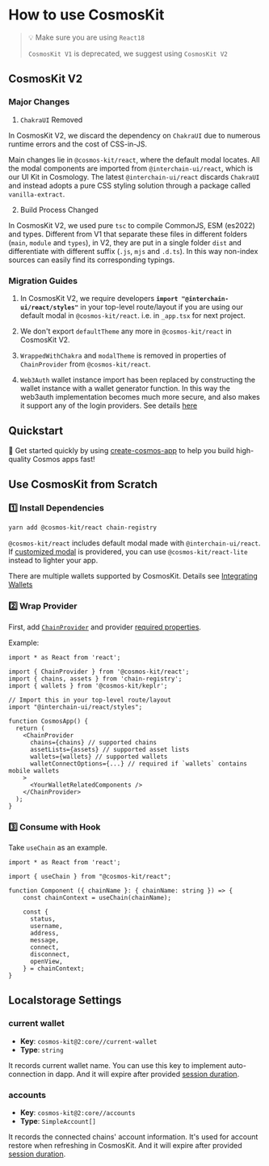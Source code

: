 # How to use CosmosKit

> 💡 Make sure you are using `React18`
>
> `CosmosKit V1` is deprecated, we suggest using `CosmosKit V2`

## CosmosKit V2

### Major Changes

1. `ChakraUI` Removed

In CosmosKit V2, we discard the dependency on `ChakraUI` due to numerous runtime errors and the cost of CSS-in-JS.

Main changes lie in `@cosmos-kit/react`, where the default modal locates. All the modal components are imported from `@interchain-ui/react`, which is our UI Kit in Cosmology. The latest `@interchain-ui/react` discards `ChakraUI` and instead adopts a pure CSS styling solution through a package called `vanilla-extract`.

2. Build Process Changed

In CosmosKit V2, we used pure `tsc` to compile CommonJS, ESM (es2022) and types. Different from V1 that separate these files in different folders (`main`, `module` and `types`), in V2, they are put in a single folder `dist` and differentiate with different suffix (`.js`, `mjs` and `.d.ts`). In this way non-index sources can easily find its corresponding typings.

### Migration Guides

1. In CosmosKit V2, we require developers **`import "@interchain-ui/react/styles"`** in your top-level route/layout if you are using our default modal in `@cosmos-kit/react`. i.e. in `_app.tsx` for next project.

2. We don't export `defaultTheme` any more in `@cosmos-kit/react` in CosmosKit V2.

3. `WrappedWithChakra` and `modalTheme` is removed in properties of `ChainProvider` from `@cosmos-kit/react`.

4. `Web3Auth` wallet instance import has been replaced by constructing the wallet instance with a wallet generator function. In this way the web3auth implementation becomes much more secure, and also makes it support any of the login providers. See details [here](/integrating-wallets/web3auth)

## Quickstart

🏁 Get started quickly by using [create-cosmos-app](https://github.com/cosmology-tech/create-cosmos-app) to help you build high-quality Cosmos apps fast!

## Use CosmosKit from Scratch

### 1️⃣ Install Dependencies

```sh
yarn add @cosmos-kit/react chain-registry
```

`@cosmos-kit/react` includes default modal made with `@interchain-ui/react`. If [customized modal](/provider/chain-provider/#customize-modal-with-walletmodal) is providered, you can use `@cosmos-kit/react-lite` instead to lighter your app.

There are multiple wallets supported by CosmosKit. Details see [Integrating Wallets](/integrating-wallets)

### 2️⃣ Wrap Provider

First, add [`ChainProvider`](/provider/chain-provider) and provider [required properties](/provider/chain-provider#required-properties).

Example:

```tsx
import * as React from 'react';

import { ChainProvider } from '@cosmos-kit/react';
import { chains, assets } from 'chain-registry';
import { wallets } from '@cosmos-kit/keplr';

// Import this in your top-level route/layout
import "@interchain-ui/react/styles";

function CosmosApp() {
  return (
    <ChainProvider
      chains={chains} // supported chains
      assetLists={assets} // supported asset lists
      wallets={wallets} // supported wallets
      walletConnectOptions={...} // required if `wallets` contains mobile wallets
    >
      <YourWalletRelatedComponents />
    </ChainProvider>
  );
}
```

### 3️⃣ Consume with Hook

Take `useChain` as an example.

```tsx
import * as React from 'react';

import { useChain } from "@cosmos-kit/react";

function Component ({ chainName }: { chainName: string }) => {
    const chainContext = useChain(chainName);

    const {
      status,
      username,
      address,
      message,
      connect,
      disconnect,
      openView,
    } = chainContext;
}
```

## Localstorage Settings

### current wallet

- **Key**: `cosmos-kit@2:core//current-wallet`
- **Type**: `string`

It records current wallet name. You can use this key to implement auto-connection in dapp. And it will expire after provided [session duration](#sessionoptions).

### accounts

- **Key**: `cosmos-kit@2:core//accounts`
- **Type**: `SimpleAccount[]`

It records the connected chains' account information. It's used for account restore when refreshing in CosmosKit. And it will expire after provided [session duration](#sessionoptions).
